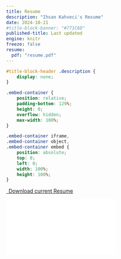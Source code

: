 ```yaml
---
title: Resume
description: "Ihsan Kahveci's Resume"
date: 2024-10-21
#title-block-banner: "#771C6D"
published-title: Last updated
engine: knitr
freeze: false
resume:
  pdf: "resume.pdf"
---
```


```css
#title-block-header .description {
    display: none;
}
```

```css
.embed-container {
    position: relative;
    padding-bottom: 129%;
    height: 0;
    overflow: hidden;
    max-width: 100%;
}

.embed-container iframe,
.embed-container object,
.embed-container embed {
    position: absolute;
    top: 0;
    left: 0;
    width: 100%;
    height: 100%;
}
```

```{=html}
<p class="text-center">
  <a class="btn btn-primary btn-lg resume-download" href="`r rmarkdown::metadata$resume$pdf`" target="_blank">
    <i class="fa-solid fa-file-arrow-down"></i>&ensp;Download current Resume
  </a>
</p>

<div class="embed-container">
  <iframe src="`r rmarkdown::metadata$resume$pdf`" style="border: 0.5px"></iframe>
</div>
```

